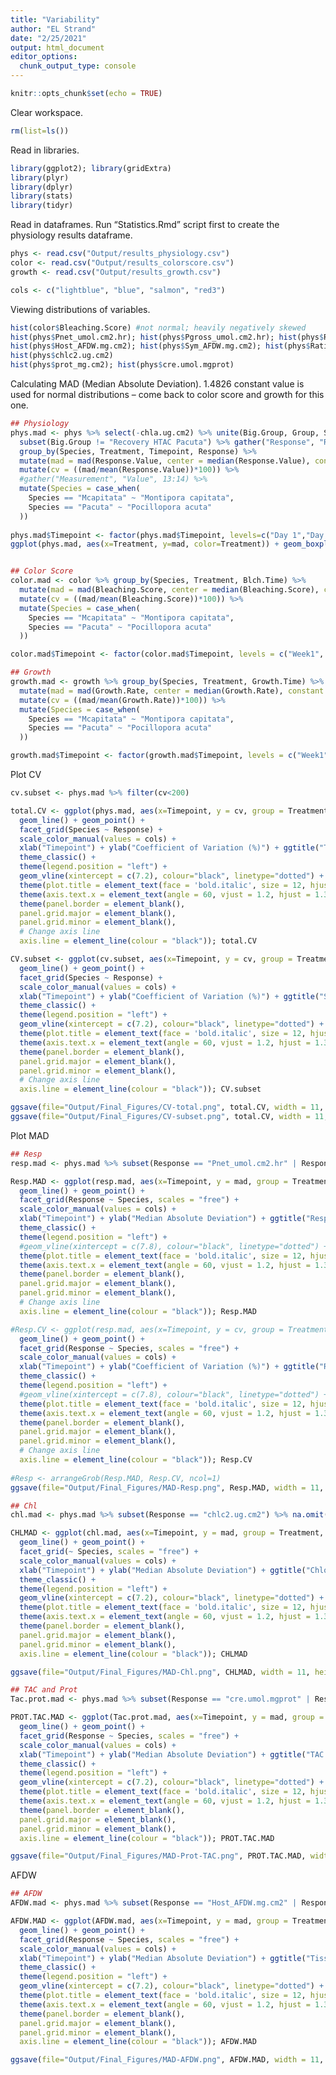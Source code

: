```yaml
---
title: "Variability"
author: "EL Strand"
date: "2/25/2021"
output: html_document
editor_options: 
  chunk_output_type: console
---
```


```r
knitr::opts_chunk$set(echo = TRUE)
```

Clear workspace. 
```r
rm(list=ls()) 
```

Read in libraries. 
```r
library(ggplot2); library(gridExtra)
library(plyr)
library(dplyr)
library(stats)
library(tidyr)
```


Read in dataframes. Run "Statistics.Rmd" script first to create the physiology results dataframe. 
```r
phys <- read.csv("Output/results_physiology.csv")
color <- read.csv("Output/results_colorscore.csv")
growth <- read.csv("Output/results_growth.csv")

cols <- c("lightblue", "blue", "salmon", "red3")
```

Viewing distributions of variables. 
```r
hist(color$Bleaching.Score) #not normal; heavily negatively skewed
hist(phys$Pnet_umol.cm2.hr); hist(phys$Pgross_umol.cm2.hr); hist(phys$Rdark_umol.cm2.hr)
hist(phys$Host_AFDW.mg.cm2); hist(phys$Sym_AFDW.mg.cm2); hist(phys$Ratio_AFDW.mg.cm2)
hist(phys$chlc2.ug.cm2)
hist(phys$prot_mg.cm2); hist(phys$cre.umol.mgprot)
```

Calculating MAD (Median Absolute Deviation).
1.4826 constant value is used for normal distributions -- come back to color score and growth for this one.  

```r
## Physiology 
phys.mad <- phys %>% select(-chla.ug.cm2) %>% unite(Big.Group, Group, Species, remove = FALSE, sep = " ") %>%
  subset(Big.Group != "Recovery HTAC Pacuta") %>% gather("Response", "Response.Value", 11:19) %>%
  group_by(Species, Treatment, Timepoint, Response) %>% 
  mutate(mad = mad(Response.Value, center = median(Response.Value), constant = 1.4826, na.rm = TRUE, low = FALSE, high = FALSE)) %>%
  mutate(cv = ((mad/mean(Response.Value))*100)) %>% 
  #gather("Measurement", "Value", 13:14) %>%
  mutate(Species = case_when(
    Species == "Mcapitata" ~ "Montipora capitata",
    Species == "Pacuta" ~ "Pocillopora acuta"
  ))
  
phys.mad$Timepoint <- factor(phys.mad$Timepoint, levels=c("Day 1","Day 2","1 week","2 week","4 week","6 week","8 week", "12 week", "16 week"))
ggplot(phys.mad, aes(x=Treatment, y=mad, color=Treatment)) + geom_boxplot() + facet_grid(Species ~ Response) + theme_bw()


## Color Score 
color.mad <- color %>% group_by(Species, Treatment, Blch.Time) %>%
  mutate(mad = mad(Bleaching.Score, center = median(Bleaching.Score), constant = 1.4826, na.rm = FALSE, low = FALSE, high = FALSE)) %>%
  mutate(cv = ((mad/mean(Bleaching.Score))*100)) %>%
  mutate(Species = case_when(
    Species == "Mcapitata" ~ "Montipora capitata",
    Species == "Pacuta" ~ "Pocillopora acuta"
  ))

color.mad$Timepoint <- factor(color.mad$Timepoint, levels = c("Week1", "Week2", "Week3", "Week4", "Week5", "Week6", "Week7", "Week8", "Week9", "Week10", "Week11", "Week12", "Week13", "Week14", "Week15", "Week16"))

## Growth 
growth.mad <- growth %>% group_by(Species, Treatment, Growth.Time) %>%
  mutate(mad = mad(Growth.Rate, center = median(Growth.Rate), constant = 1.4826, na.rm = FALSE, low = FALSE, high = FALSE)) %>%
  mutate(cv = ((mad/mean(Growth.Rate))*100)) %>%
  mutate(Species = case_when(
    Species == "Mcapitata" ~ "Montipora capitata",
    Species == "Pacuta" ~ "Pocillopora acuta"
  ))

growth.mad$Timepoint <- factor(growth.mad$Timepoint, levels = c("Week1", "Week2", "Week4", "Week6", "Week8", "Week10", "Week12", "Week14", "Week16"))
```

Plot CV 
```r
cv.subset <- phys.mad %>% filter(cv<200)

total.CV <- ggplot(phys.mad, aes(x=Timepoint, y = cv, group = Treatment, color = Treatment)) +
  geom_line() + geom_point() +
  facet_grid(Species ~ Response) +
  scale_color_manual(values = cols) + 
  xlab("Timepoint") + ylab("Coefficient of Variation (%)") + ggtitle("Total CV") +
  theme_classic() + 
  theme(legend.position = "left") +
  geom_vline(xintercept = c(7.2), colour="black", linetype="dotted") +
  theme(plot.title = element_text(face = 'bold.italic', size = 12, hjust = 0)) + 
  theme(axis.text.x = element_text(angle = 60, vjust = 1.2, hjust = 1.3)) + #Set the text angle
  theme(panel.border = element_blank(),
  panel.grid.major = element_blank(),
  panel.grid.minor = element_blank(),
  # Change axis line
  axis.line = element_line(colour = "black")); total.CV

CV.subset <- ggplot(cv.subset, aes(x=Timepoint, y = cv, group = Treatment, color = Treatment)) +
  geom_line() + geom_point() +
  facet_grid(Species ~ Response) +
  scale_color_manual(values = cols) + 
  xlab("Timepoint") + ylab("Coefficient of Variation (%)") + ggtitle("Subset CV") +
  theme_classic() + 
  theme(legend.position = "left") +
  geom_vline(xintercept = c(7.2), colour="black", linetype="dotted") +
  theme(plot.title = element_text(face = 'bold.italic', size = 12, hjust = 0)) + 
  theme(axis.text.x = element_text(angle = 60, vjust = 1.2, hjust = 1.3)) + #Set the text angle
  theme(panel.border = element_blank(),
  panel.grid.major = element_blank(),
  panel.grid.minor = element_blank(),
  # Change axis line
  axis.line = element_line(colour = "black")); CV.subset

ggsave(file="Output/Final_Figures/CV-total.png", total.CV, width = 11, height = 10, units = c("in"))
ggsave(file="Output/Final_Figures/CV-subset.png", total.CV, width = 11, height = 10, units = c("in"))
```


Plot MAD
```r
## Resp 
resp.mad <- phys.mad %>% subset(Response == "Pnet_umol.cm2.hr" | Response == "Pgross_umol.cm2.hr" | Response == "Rdark_umol.cm2.hr") %>% na.omit()

Resp.MAD <- ggplot(resp.mad, aes(x=Timepoint, y = mad, group = Treatment, color = Treatment)) +
  geom_line() + geom_point() +
  facet_grid(Response ~ Species, scales = "free") +
  scale_color_manual(values = cols) + 
  xlab("Timepoint") + ylab("Median Absolute Deviation") + ggtitle("Resp / Photo MAD") +
  theme_classic() + 
  theme(legend.position = "left") +
  #geom_vline(xintercept = c(7.8), colour="black", linetype="dotted") +
  theme(plot.title = element_text(face = 'bold.italic', size = 12, hjust = 0)) + 
  theme(axis.text.x = element_text(angle = 60, vjust = 1.2, hjust = 1.3)) + #Set the text angle
  theme(panel.border = element_blank(),
  panel.grid.major = element_blank(),
  panel.grid.minor = element_blank(),
  # Change axis line
  axis.line = element_line(colour = "black")); Resp.MAD

#Resp.CV <- ggplot(resp.mad, aes(x=Timepoint, y = cv, group = Treatment, color = Treatment)) +
  geom_line() + geom_point() +
  facet_grid(Response ~ Species, scales = "free") +
  scale_color_manual(values = cols) + 
  xlab("Timepoint") + ylab("Coefficient of Variation (%)") + ggtitle("Resp / Photo CV") +
  theme_classic() + 
  theme(legend.position = "left") +
  #geom_vline(xintercept = c(7.8), colour="black", linetype="dotted") +
  theme(plot.title = element_text(face = 'bold.italic', size = 12, hjust = 0)) + 
  theme(axis.text.x = element_text(angle = 60, vjust = 1.2, hjust = 1.3)) + #Set the text angle
  theme(panel.border = element_blank(),
  panel.grid.major = element_blank(),
  panel.grid.minor = element_blank(),
  # Change axis line
  axis.line = element_line(colour = "black")); Resp.CV
  
#Resp <- arrangeGrob(Resp.MAD, Resp.CV, ncol=1)
ggsave(file="Output/Final_Figures/MAD-Resp.png", Resp.MAD, width = 11, height = 10, units = c("in"))
```

```r
## Chl
chl.mad <- phys.mad %>% subset(Response == "chlc2.ug.cm2") %>% na.omit()

CHLMAD <- ggplot(chl.mad, aes(x=Timepoint, y = mad, group = Treatment, color = Treatment)) +
  geom_line() + geom_point() +
  facet_grid(~ Species, scales = "free") +
  scale_color_manual(values = cols) + 
  xlab("Timepoint") + ylab("Median Absolute Deviation") + ggtitle("Chlorophyll c2 MAD") +
  theme_classic() + 
  theme(legend.position = "left") +
  geom_vline(xintercept = c(7.2), colour="black", linetype="dotted") +
  theme(plot.title = element_text(face = 'bold.italic', size = 12, hjust = 0)) + 
  theme(axis.text.x = element_text(angle = 60, vjust = 1.2, hjust = 1.3)) + #Set the text angle
  theme(panel.border = element_blank(),
  panel.grid.major = element_blank(),
  panel.grid.minor = element_blank(),
  axis.line = element_line(colour = "black")); CHLMAD

ggsave(file="Output/Final_Figures/MAD-Chl.png", CHLMAD, width = 11, height = 6, units = c("in"))
```

```r
## TAC and Prot
Tac.prot.mad <- phys.mad %>% subset(Response == "cre.umol.mgprot" | Response == "prot_mg.cm2") %>% na.omit()

PROT.TAC.MAD <- ggplot(Tac.prot.mad, aes(x=Timepoint, y = mad, group = Treatment, color = Treatment)) +
  geom_line() + geom_point() +
  facet_grid(Response ~ Species, scales = "free") +
  scale_color_manual(values = cols) + 
  xlab("Timepoint") + ylab("Median Absolute Deviation") + ggtitle("TAC and Protein MAD") +
  theme_classic() + 
  theme(legend.position = "left") +
  geom_vline(xintercept = c(7.2), colour="black", linetype="dotted") +
  theme(plot.title = element_text(face = 'bold.italic', size = 12, hjust = 0)) + 
  theme(axis.text.x = element_text(angle = 60, vjust = 1.2, hjust = 1.3)) + #Set the text angle
  theme(panel.border = element_blank(),
  panel.grid.major = element_blank(),
  panel.grid.minor = element_blank(),
  axis.line = element_line(colour = "black")); PROT.TAC.MAD

ggsave(file="Output/Final_Figures/MAD-Prot-TAC.png", PROT.TAC.MAD, width = 11, height = 6, units = c("in"))
```

AFDW
```r
## AFDW 
AFDW.mad <- phys.mad %>% subset(Response == "Host_AFDW.mg.cm2" | Response == "Sym_AFDW.mg.cm2" | Response == "Ratio_AFDW.mg.cm2") %>% na.omit()

AFDW.MAD <- ggplot(AFDW.mad, aes(x=Timepoint, y = mad, group = Treatment, color = Treatment)) +
  geom_line() + geom_point() +
  facet_grid(Response ~ Species, scales = "free") +
  scale_color_manual(values = cols) + 
  xlab("Timepoint") + ylab("Median Absolute Deviation") + ggtitle("Tissue Biomass MAD") +
  theme_classic() + 
  theme(legend.position = "left") +
  geom_vline(xintercept = c(7.2), colour="black", linetype="dotted") +
  theme(plot.title = element_text(face = 'bold.italic', size = 12, hjust = 0)) + 
  theme(axis.text.x = element_text(angle = 60, vjust = 1.2, hjust = 1.3)) + #Set the text angle
  theme(panel.border = element_blank(),
  panel.grid.major = element_blank(),
  panel.grid.minor = element_blank(),
  axis.line = element_line(colour = "black")); AFDW.MAD

ggsave(file="Output/Final_Figures/MAD-AFDW.png", AFDW.MAD, width = 11, height = 6, units = c("in"))
```


```r

```

